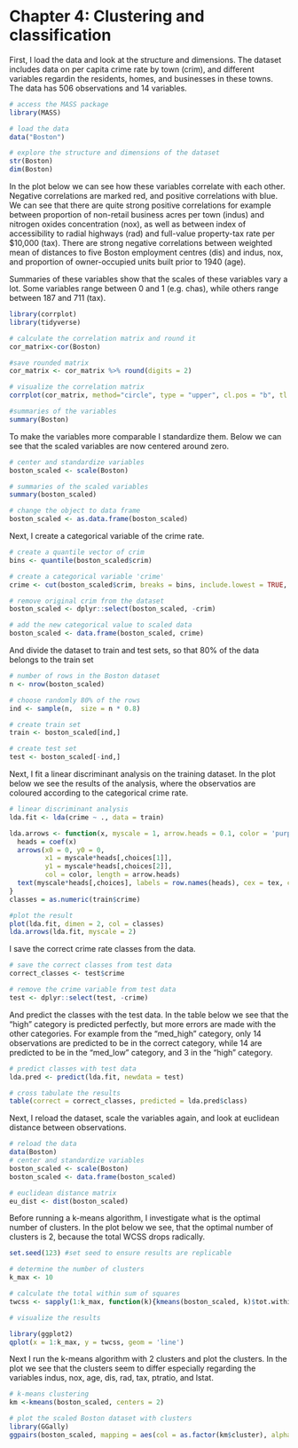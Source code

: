 # Chapter 4: Clustering and classification

First, I load the data and look at the structure and dimensions. The dataset includes data on per capita crime rate by town (crim), and different variables regardin the residents, homes, and businesses in these towns. The data has 506 observations and 14 variables.

```r
# access the MASS package
library(MASS)

# load the data
data("Boston")

# explore the structure and dimensions of the dataset
str(Boston)
dim(Boston)

```

In the plot below we can see how these variables correlate with each other. Negative correlations are marked red, and positive correlations with blue. We can see that there are quite strong positive correlations for example between proportion of non-retail business acres per town (indus) and nitrogen oxides concentration (nox), as well as between index of accessibility to radial highways (rad) and full-value property-tax rate per $10,000 (tax). There are strong negative correlations between weighted mean of distances to five Boston employment centres (dis) and indus, nox, and proportion of owner-occupied units built prior to 1940 (age).

Summaries of these variables show that the scales of these variables vary a lot. Some variables range between 0 and 1 (e.g. chas), while others range between 187 and 711 (tax).

```r
library(corrplot)
library(tidyverse)

# calculate the correlation matrix and round it
cor_matrix<-cor(Boston) 

#save rounded matrix
cor_matrix <- cor_matrix %>% round(digits = 2)

# visualize the correlation matrix
corrplot(cor_matrix, method="circle", type = "upper", cl.pos = "b", tl.pos = "d", tl.cex = 0.6)

#summaries of the variables
summary(Boston)

```

To make the variables more comparable I standardize them. Below we can see that the scaled variables are now centered around zero.

```r
# center and standardize variables
boston_scaled <- scale(Boston)

# summaries of the scaled variables
summary(boston_scaled)

# change the object to data frame
boston_scaled <- as.data.frame(boston_scaled)

```

Next, I create a categorical variable of the crime rate.

```r
# create a quantile vector of crim
bins <- quantile(boston_scaled$crim)

# create a categorical variable 'crime'
crime <- cut(boston_scaled$crim, breaks = bins, include.lowest = TRUE, label = c("low", "med_low", "med_high", "high"))

# remove original crim from the dataset
boston_scaled <- dplyr::select(boston_scaled, -crim)

# add the new categorical value to scaled data
boston_scaled <- data.frame(boston_scaled, crime)

```

And divide the dataset to train and test sets, so that 80% of the data belongs to the train set

```r
# number of rows in the Boston dataset 
n <- nrow(boston_scaled)

# choose randomly 80% of the rows
ind <- sample(n,  size = n * 0.8)

# create train set
train <- boston_scaled[ind,]

# create test set 
test <- boston_scaled[-ind,]

```

Next, I fit a linear discriminant analysis on the training dataset. In the plot below we see the results of the analysis, where the observatios are coloured according to the categorical crime rate.

```r
# linear discriminant analysis
lda.fit <- lda(crime ~ ., data = train)

lda.arrows <- function(x, myscale = 1, arrow.heads = 0.1, color = 'purple', tex = 0.75, choices = c(1,2)) {
  heads = coef(x)
  arrows(x0 = 0, y0 = 0, 
         x1 = myscale*heads[,choices[1]],
         y1 = myscale*heads[,choices[2]],
         col = color, length = arrow.heads)
  text(myscale*heads[,choices], labels = row.names(heads), cex = tex, col = color, pos = 3)
}
classes = as.numeric(train$crime)

#plot the result
plot(lda.fit, dimen = 2, col = classes)
lda.arrows(lda.fit, myscale = 2)

```

I save the correct crime rate classes from the data.

```r
# save the correct classes from test data
correct_classes <- test$crime

# remove the crime variable from test data
test <- dplyr::select(test, -crime)

```

And predict the classes with the test data. In the table below we see that the "high" category is predicted perfectly, but more errors are made with the other categories. For example from the "med_high" category, only 14 observations are predicted to be in the correct category, while 14 are predicted to be in the "med_low" category, and 3 in the "high" category.

```r
# predict classes with test data
lda.pred <- predict(lda.fit, newdata = test)

# cross tabulate the results
table(correct = correct_classes, predicted = lda.pred$class)
```

Next, I reload the dataset, scale the variables again, and look at euclidean distance between observations.

```r

# reload the data
data(Boston)
# center and standardize variables
boston_scaled <- scale(Boston)
boston_scaled <- data.frame(boston_scaled)

# euclidean distance matrix
eu_dist <- dist(boston_scaled)
```

Before running a k-means algorithm, I investigate what is the optimal number of clusters. In the plot below we see, that the optimal number of clusters is 2, because the total WCSS drops radically.

```r
set.seed(123) #set seed to ensure results are replicable

# determine the number of clusters
k_max <- 10

# calculate the total within sum of squares
twcss <- sapply(1:k_max, function(k){kmeans(boston_scaled, k)$tot.withinss})

# visualize the results

library(ggplot2)
qplot(x = 1:k_max, y = twcss, geom = 'line')
```

Next I run the k-means algorithm with 2 clusters and plot the clusters. In the plot we see that the clusters seem to differ especially regarding the variables indus, nox, age, dis, rad, tax, ptratio, and lstat.

```r
# k-means clustering
km <-kmeans(boston_scaled, centers = 2)

# plot the scaled Boston dataset with clusters
library(GGally)
ggpairs(boston_scaled, mapping = aes(col = as.factor(km$cluster), alpha = 0.3), lower = list(combo = wrap("facethist", bins = 20)))

```

